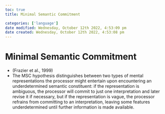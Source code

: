 ```yaml
---
toc: true
title: Minimal Semantic Commitment

categories: ['language']
date modified: Wednesday, October 12th 2022, 4:53:09 pm
date created: Wednesday, October 12th 2022, 4:53:08 pm
---
```


# Minimal Semantic Commitment


- (Frazier et al., 1999)
- The MSC hypothesis distinguishes between two types of mental representations the processor might entertain upon encountering an underdetermined semantic constituent: if the representation is ambiguous, the processor will commit to just one interpretation and later revise it if necessary, but if the representation is vague, the processor refrains from committing to an interpretation, leaving some features underdetermined until further information is made available.




